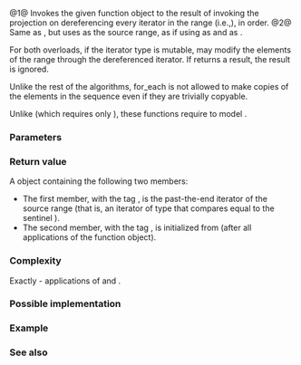 {{cpp/experimental/ranges/title|for_each}}
{{cpp/experimental/ranges/algorithm/navbar}}
{{dcl begin}}
{{dcl header|experimental/ranges/algorithm}}
{{dcl|since=ranges|num=1|1=
template&lt; InputIterator I, Sentinel&lt;I&gt; S, class Proj = ranges::identity,
          IndirectUnaryInvocable&lt;projected&lt;I, Proj&gt;&gt; Fun &gt;
ranges::tagged_pair&lt;tag::in(I), tag::fun(Fun)&gt;
    for_each( I first, S last, Fun f, Proj proj = Proj{} );
}}
{{dcl|since=ranges|num=2|1=
template&lt; InputRange R, class Proj = ranges::identity,
          IndirectUnaryInvocable&lt;projected&lt;ranges::iterator_t&lt;R&gt;, Proj&gt;&gt; Fun &gt;
ranges::tagged_pair&lt;tag::in(ranges::safe_iterator_t&lt;R&gt;), tag::fun(Fun)&gt;
    for_each( R&amp;&amp; r, Fun f, Proj proj = Proj{} );
}}
{{dcl end}}

@1@ Invokes the given function object {{c|f}} to the result of invoking the projection {{c|proj}} on dereferencing every iterator in the range {{range|first|last}} (i.e.,{{c|ranges::invoke(f, ranges::invoke(proj, *i))}}), in order. 
@2@ Same as {{v|1}}, but uses {{c|r}} as the source range, as if using {{c|ranges::begin(r)}} as {{c|first}} and {{c|ranges::end(r)}} as {{c|last}}.

For both overloads, if the iterator type is mutable, {{c|f}} may modify the elements of the range through the dereferenced iterator. If {{c|f}} returns a result, the result is ignored.

Unlike the rest of the algorithms, for_each is not allowed to make copies of the elements in the sequence even if they are trivially copyable.

Unlike {{lc|std::for_each}} (which requires only {{named req|MoveConstructible}}), these functions require {{tt|Fun}} to model {{rconcept|CopyConstructible}}.

{{cpp/experimental/ranges/algorithm/tparams}}

===Parameters===
{{par begin}}
{{par|first, last|the range to apply the function to}}
{{par|r|the range to apply the function to}}
{{par|f|callable object to be applied to each projected element in the range}}
{{par|proj|projection to apply to the elements}}
{{par end}}

===Return value===
A {{tt|tagged_pair}} object containing the following two members:
* The first member, with the tag {{tt|tag::in}}, is the past-the-end iterator of the source range (that is, an iterator of type {{tt|I}} that compares equal to the sentinel {{c|last}}).
* The second member, with the tag {{tt|tag::fun}}, is initialized from {{tt|std::move(f)}} (after all applications of the function object).

===Complexity===
Exactly {{c|last}} - {{c|first}} applications of {{c|f}} and {{c|proj}}.

===Possible implementation===
{{eq fun|1=
template&lt;InputIterator I, Sentinel&lt;I&gt; S, class Proj = ranges::identity,
         IndirectUnaryInvocable&lt;ranges::projected&lt;I, Proj&gt;&gt; Fun&gt;
auto for_each(I first, S last, Fun f, Proj proj = Proj{}) 
    -&gt; ranges::tagged_pair&lt;tag::in(I), tag::fun(Fun)&gt;
{
    for (; first != last; ++first)
        ranges::invoke(f, ranges::invoke(proj, *first));
    return {std::move(first), std::move(f)};
}
}}

===Example===
{{example}}

===See also===
{{dsc begin}}
{{dsc inc|cpp/experimental/ranges/algorithm/dsc transform}}
{{dsc inc|cpp/language/dsc range-for}}
{{dsc inc|cpp/algorithm/dsc for_each}}
{{dsc inc|cpp/algorithm/dsc for_each_n}}
{{dsc end}}

{{langlinks|ja|zh}}